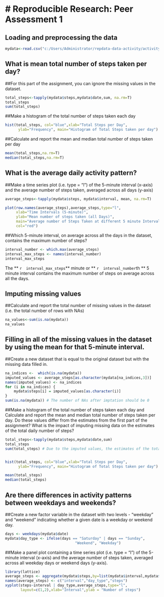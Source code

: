 
# Reproducible Research: Peer Assessment 1
========================================================

## Loading and preprocessing the data

```r
mydata<-read.csv("c:/Users/Administrator/repdata-data-activity/activity.csv",header=T, colClasses=c("numeric","Date","numeric"))
```

## What is mean total number of steps taken per day?
##For this part of the assignment, you can ignore the missing values in the dataset.

```r
total_steps<-tapply(mydata$steps,mydata$date,sum, na.rm=T)
total_steps
sum(total_steps)

```

##Make a histogram of the total number of steps taken each day

```r
hist(total_steps, col="blue",xlab="Total Steps per Day", 
      ylab="Frequency", main="Histogram of Total Steps taken per day")
```


##Calculate and report the mean and median total number of steps taken per day

```r
mean(total_steps,na.rm=T)
median(total_steps,na.rm=T)
```

## What is the average daily activity pattern?

##Make a time series plot (i.e. type = "l") of the 5-minute interval (x-axis) and the average number of steps taken, averaged across all days (y-axis)

```r
 
average_steps<-tapply(mydata$steps, mydata$interval, mean, na.rm=T)

plot(row.names(average_steps),average_steps,type="l",
     xlab="Time Intervals (5-minute)", 
     ylab="Mean number of steps taken (all Days)", 
     main="Average number of Steps Taken at different 5 minute Intervals",
     col="red")


```


##Which 5-minute interval, on average across all the days in the dataset, contains the maximum number of steps?

```r
interval_number <- which.max(average_steps)
interval_max_steps <- names(interval_number)
interval_max_steps
```
The ** `r  interval_max_steps `** minute  or ** `r  interval_number `th ** 5 minute interval contains the maximum number of steps on average across all the days.


## Imputing missing values

##Calculate and report the total number of missing values in the dataset (i.e. the total number of rows with NAs)

```r
na_values<-sum(is.na(mydata))
na_values

```


## Filling in all of the missing values in the dataset by using the mean for that 5-minute interval.

##Create a new dataset that is equal to the original dataset but with the missing data filled in.

```r

na_indices <-  which(is.na(mydata))
imputed_values <- average_steps[as.character(mydata[na_indices,3])]
names(imputed_values) <- na_indices
for (i in na_indices) {
    mydata$steps[i] = imputed_values[as.character(i)]
}
sum(is.na(mydata)) # The number of NAs after imptation should be 0

```


##Make a histogram of the total number of steps taken each day and Calculate and report the mean and median total number of steps taken per day. Do these values differ from the estimates from the first part of the assignment? What is the impact of imputing missing data on the estimates of the total daily number of steps?


```r
total_steps<-tapply(mydata$steps,mydata$date,sum)
total_steps
sum(total_steps) # Due to the imputed values, the estimates of the total daily number of steps is higher,


hist(total_steps, col="blue",xlab="Total Steps per Day", 
      ylab="Frequency", main="Histogram of Total Steps taken per day")

mean(total_steps)
median(total_steps)

```


## Are there differences in activity patterns between weekdays and weekends?

##Create a new factor variable in the dataset with two levels - "weekday" and "weekend" indicating whether a given date is a weekday or weekend day.

```r
days <- weekdays(mydata$date)
mydata$day_type <- ifelse(days == "Saturday" | days == "Sunday", 
                                "Weekend", "Weekday")


```


##Make a panel plot containing a time series plot (i.e. type = "l") of the 5-minute interval (x-axis) and the average number of steps taken, averaged across all weekday days or weekend days (y-axis). 

```r
library(lattice)
average_steps <- aggregate(mydata$steps,by=list(mydata$interval,mydata$day_type),mean)
names(average_steps) <- c("interval","day_type","steps")
xyplot(steps~interval | day_type,average_steps,type="l",
       layout=c(1,2),xlab="Interval",ylab = "Number of steps")

```




